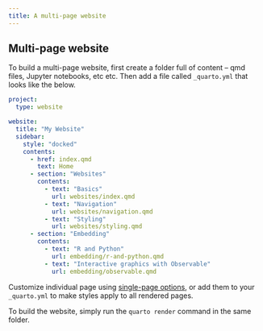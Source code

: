```yaml
---
title: A multi-page website
---
```


## Multi-page website

To build a multi-page website, first create a folder full of content – qmd files, Jupyter notebooks, etc etc. Then add a file called `_quarto.yml` that looks like the below.

```.yaml
project:
  type: website

website:
  title: "My Website"
  sidebar:
    style: "docked"
    contents:
      - href: index.qmd
        text: Home
      - section: "Websites"
        contents:
          - text: "Basics"
            url: websites/index.qmd
          - text: "Navigation"
            url: websites/navigation.qmd
          - text: "Styling"
            url: websites/styling.qmd
      - section: "Embedding"
        contents:
          - text: "R and Python"
            url: embedding/r-and-python.qmd
          - text: "Interactive graphics with Observable"
            url: embedding/observable.qmd
```

Customize individual page using [single-page options](single-page.qmd#customizing-the-output), or add them to your `_quarto.yml` to make styles apply to all rendered pages.

To build the website, simply run the `quarto render` command in the same folder.